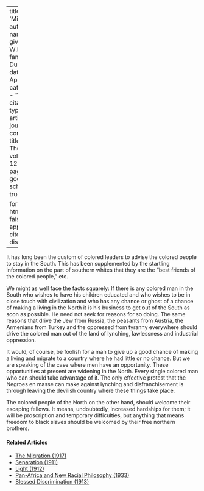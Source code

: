 
---
title: 'Migration'
author:
  - name:
      given: W.E.B.
      family: Du Bois
date: Apr. 1916
categories: 
  - ""
citation: 
  type: article-journal
  container-title: The Crisis
  volume: 12
  issue: 6
  page: 270
google-scholar: true

format:
  html:
    toc: false
    appendix-cite-as: display
---


It has long been the custom of colored leaders to advise the colored people to stay in the South. This has been supplemented by the startling information on the part of southern whites
that they are the "best friends of the colored people," etc.

We might as well face the facts squarely: If there is any colored man in the South who wishes to have his children educated and who wishes to be in close touch with civilization and who has any chance or ghost of a chance of making a living in the North it is his business to get out of the South as soon as possible. He need not seek for reasons for so doing. The same reasons that drive the Jew from Russia, the peasants from Austria, the Armenians from Turkey and the oppressed from tyranny everywhere should drive the colored man out of the land of lynching, lawlessness and industrial oppression.

It would, of course, be foolish for a man to give up a good chance of making a living and migrate to a country where he had little or no chance. But we are speaking of the case where men have an opportunity. These opportunities at present are widening in the North. Every single colored man who can should take advantage of it. The only effective protest that the Negroes en masse can make against lynching and dis­franchisement is through leaving the devilish country where these things take place.

The colored people of the North on the other hand, should welcome their escaping fellows. It means, undoubtedly, increased hardships for them; it will be proscription and temporary difficulties, but anything that means freedom to black slaves should be welcomed by their free northern brothers.

<!-- Similar articles start here -->
<div  class="clear-wrap"></div>

#### Related Articles

* [The Migration (1917)](/Volumes/14/01/migration.html)
* [Separation (1911)](/Volumes/01/04/separation.html)
* [Light (1912)](/Volumes/03/04/light.html)
* [Pan-Africa and New Racial Philosophy (1933)](/Volumes/40/11/panafrica_and_new_racial_philosophy.html)
* [Blessed Discrimination (1913)](/Volumes/05/04/blesseddiscrimination.html)

<!-- Similar articles end here -->
